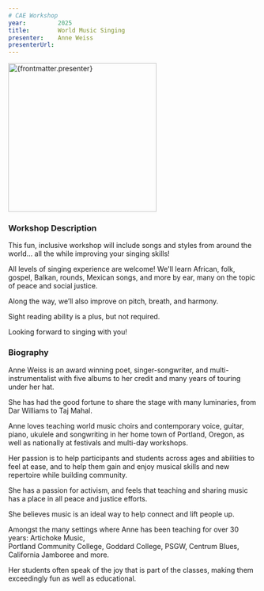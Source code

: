 ```yaml
---
# CAE Workshop
year:         2025
title:        World Music Singing
presenter:    Anne Weiss
presenterUrl: 
---
```



<Layout workshop={frontmatter}>

<img 
    src={Photo1.src} 
    alt={frontmatter.presenter}
    width="300" />

### Workshop Description

This fun, inclusive workshop will include songs and styles 
from  around the world... all the while improving your singing skills! 

All levels of singing experience are welcome!  We'll learn African, 
folk, gospel, Balkan, rounds, Mexican songs, and more by ear, 
many on the topic of peace and social justice. 

Along the way, we’ll also improve on pitch, breath, and harmony. 

Sight reading ability is a plus, but not required. 

Looking forward to singing with you! 

### Biography

Anne Weiss is an award winning poet, singer-songwriter, 
and multi-instrumentalist with five albums to her credit 
and many years of touring under her hat.  

She has had the good fortune to share the stage with many luminaries, 
from Dar  Williams to Taj Mahal. 

Anne loves teaching world music choirs and contemporary voice, 
guitar, piano, ukulele and songwriting in her home town of Portland, Oregon, 
as well as nationally at festivals and multi-day workshops. 

Her passion is to help participants and students across ages 
and abilities to feel at ease, and to help them gain and enjoy 
musical skills and new repertoire while building community. 

She has a passion for activism, and feels that teaching and 
sharing music has a place in all peace and justice efforts. 

She believes music is an ideal way to help connect and lift people up. 

Amongst the many settings where Anne has been teaching for over 30 years: Artichoke Music,  
Portland Community College, Goddard College, PSGW, Centrum Blues, 
California Jamboree and more. 

Her students often speak of the joy that is part of the classes, 
making them exceedingly fun as well as educational. 

</Layout>